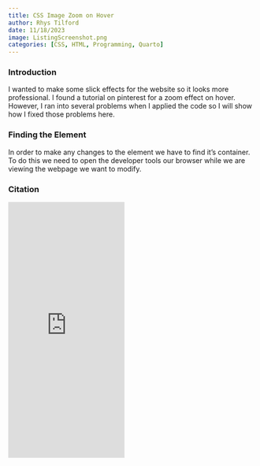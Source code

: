 ```yaml
---
title: CSS Image Zoom on Hover
author: Rhys Tilford
date: 11/18/2023
image: ListingScreenshot.png
categories: [CSS, HTML, Programming, Quarto]
---
```


### Introduction

I wanted to make some slick effects for the website so it looks more professional. I found a tutorial on pinterest for a zoom effect on hover. However, I ran into several problems when I applied the code so I will show how I fixed those problems here.

### Finding the Element
In order to make any changes to the element we have to find it's container. To do this we need to open the developer tools our browser while we are viewing the webpage we want to modify.





### Citation

```{=html}
<iframe src="https://assets.pinterest.com/ext/embed.html?id=984318062294243327" height="520" width="236" frameborder="0" scrolling="no" ></iframe>
```

<div id="vssue"></div>

  <!-- Introduce Vue first -->

  <!-- vue runtime build (runtime only)  -->
  <script src="https://unpkg.com/vue@2.7.14/dist/vue.runtime.min.js"></script>
  <!-- OR: vue full build (runtime + compiler)  -->
  <script src="https://unpkg.com/vue@2.7.14/dist/vue.min.js"></script>

  <!-- Introduce Vssue after Vue -->

  <!-- Vssue Github build -->
  <script src="https://unpkg.com/vssue/dist/vssue.github.min.js"></script>

  <!-- use render function for vue runtime build -->
  <script>
    new Vue({
      el: '#vssue',

      render: h => h('Vssue', {
        props: {
          // here set the title of issue of current page
          title: 'Vssue_article_06',

          // here set the options for your OAuth App
          options: {
            owner: 'rctilford',
            repo: 'personal-rhys-tilford',
            clientId: '9f2e6bf389986dd77793',
            clientSecret: '667ab6fd63d934d8e8fe1c3763e98351469e1195', // only required for some of the platforms
          },
        }
      })
    })
  </script>
